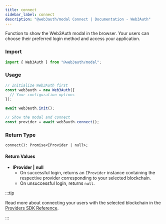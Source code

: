 ```yaml
---
title: connect
sidebar_label: connect
description: "@web3auth/modal Connect | Documentation - Web3Auth"
---
```


Function to show the Web3Auth modal in the browser. Your users can choose their preferred login
method and access your application.

### Import

```javascript
import { Web3Auth } from "@web3auth/modal";
```

### Usage

```javascript
// Initialize Web3Auth first
const web3auth = new Web3Auth({
  // Your configuration options
});

await web3auth.init();

// Show the modal and connect
const provider = await web3auth.connect();
```

### Return Type

```tsx
connect(): Promise<IProvider | null>;
```

#### Return Values

- **IProvider | null**
  - On successful login, returns an `IProvider` instance containing the respective provider
    corresponding to your selected blockchain.
  - On unsuccessful login, returns `null`.

:::tip

Read more about connecting your users with the selected blockchain in the
[Providers SDK Reference](/sdk/pnp/web/providers).

:::
